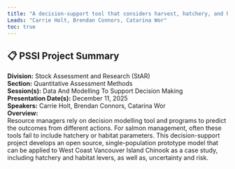 ```yaml
---
title: "A decision-support tool that considers harvest, hatchery, and habitat management levers to support implementation of the Fisheries Act for Pacific salmon"
Leads: "Carrie Holt, Brendan Connors, Catarina Wor"
toc: true
---
```


## 📋 PSSI Project Summary

**Division:** Stock Assessment and Research (StAR)  
**Section:** Quantitative Assessment Methods  
**Session(s):** Data And Modelling To Support Decision Making  
**Presentation Date(s):** December 11, 2025  
**Speakers:** Carrie Holt, Brendan Connors, Catarina Wor  
**Overview:**  
Resource managers rely on decision modelling tool and programs to predict the outcomes from different actions. For salmon management, often these tools fail to include hatchery or habitat parameters. This decision-support project develops an open source, single-population prototype model that can be applied to West Coast Vancouver Island Chinook as a case study, including hatchery and habitat levers, as well as, uncertainty and risk.   

